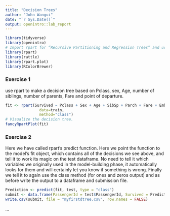 ```yaml
---
title: "Decision Trees"
author: "John Wangui"
date: "`r Sys.Date()`"
output: openintro::lab_report
---
```


```r
library(tidyverse)
library(openintro)
# Import rpart for “Recursive Partitioning and Regression Trees” and uses the CART decision tree algorithm.
library(rpart)
library(rattle)
library(rpart.plot)
library(RColorBrewer)
```

### Exercise 1

use rpart to make a decision tree based on Pclass, sex, Age, number of siblings, number of parents, Fare and point of departure.

```r
fit <- rpart(Survived ~ Pclass + Sex + Age + SibSp + Parch + Fare + Embarked,
               data=train,
               method="class")
# Visualize the decision tree.
fancyRpartPlot(fit)
```

### Exercise 2

Here we have called rpart’s predict function. Here we point the function to the model’s fit object, which contains all of the decisions we see above, and tell it to work its magic on the test dataframe. No need to tell it which variables we originally used in the model-building phase, it automatically looks for them and will certainly let you know if something is wrong. Finally we tell it to again use the class method (for ones and zeros output) and as before write the output to a dataframe and submission file.

```r
Prediction <- predict(fit, test, type = "class")
submit <- data.frame(PassengerId = test$PassengerId, Survived = Prediction)
write.csv(submit, file = "myfirstdtree.csv", row.names = FALSE)
```

...

